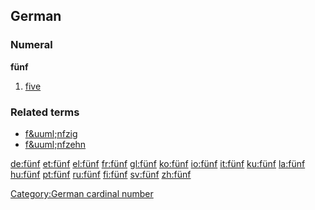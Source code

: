 ==German==
===Numeral===
'''fünf'''
# [[five]]

===Related terms===
*[[f&uuml;nfzig]]
*[[f&uuml;nfzehn]]

[[Category:German cardinal number]]

[[de:fünf]]
[[et:fünf]]
[[el:fünf]]
[[fr:fünf]]
[[gl:fünf]]
[[ko:fünf]]
[[io:fünf]]
[[it:fünf]]
[[ku:fünf]]
[[la:fünf]]
[[hu:fünf]]
[[pt:fünf]]
[[ru:fünf]]
[[fi:fünf]]
[[sv:fünf]]
[[zh:fünf]]